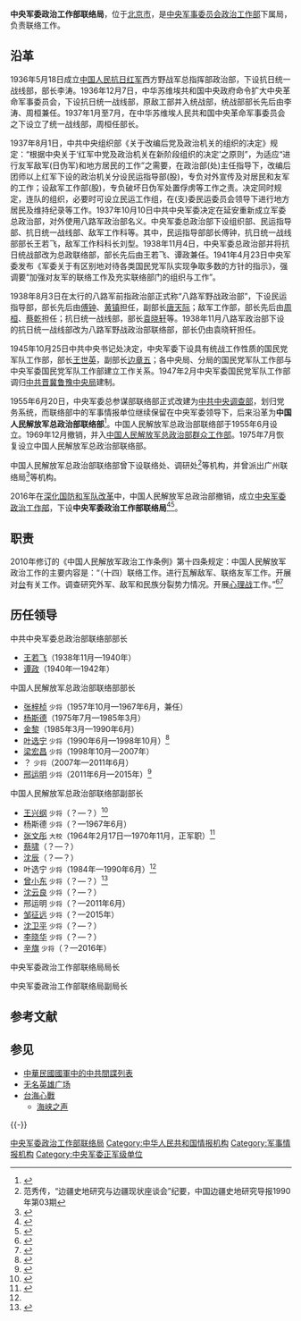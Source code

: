 {{Infobox PRCG |color = darkgreen
|机构名称 =中央军委政治工作部联络局
|上级机构 = [[中央军事委员会政治工作部|中央军事委员会政治工作部]]
|机构类型 = 中央军委政治工作部下属局
|军事级别 = 正军级|nocat
|标志1 = China Emblem PLA.svg
|标志1说明 = [[中国人民解放军军徽|中国人民解放军军徽]]
|标志2 =
|标志2说明 =
|职位1 = 局长
|人员1 = 
|衔级1 = 
|地址1 = [[北京市|北京市]]
|成立时间 = 2016年
}}

'''中央军委政治工作部联络局'''，位于[[北京市|北京市]]，是[[中央军事委员会政治工作部|中央军事委员会政治工作部]]下属局，负责联络工作。

==沿革==
1936年5月18日成立[[中国人民抗日红军|中国人民抗日红军]]西方野战军总指挥部政治部，下设抗日统一战线部，部长李涛。1936年12月7日，中华苏维埃共和国中央政府命令扩大中央革命军事委员会，下设抗日统一战线部，原敌工部并入统战部，统战部部长先后由李涛、周桓兼任。1937年1月至7月，在中华苏维埃人民共和国中央革命军事委员会之下设立了统一战线部，周桓任部长。

1937年8月1日，中共中央组织部《关于改编后党及政治机关的组织的决定》规定：“根据中央关于‘红军中党及政治机关在新阶段组织的决定’之原则”，为适应“进行友军敌军(日伪军)和地方居民的工作”之需要，在政治部(处)主任指导下，改编后团师以上红军下设的政治机关分设民运指导部(股)，专负对外宣传及对居民和友军的工作；设敌军工作部(股)，专负破坏日伪军处置俘虏等工作之责。决定同时规定，连队的组织，必要时可设立民运工作组，在(支)委民运委员会领导下进行地方居民及维持纪录等工作。1937年10月10日中共中央军委决定在延安重新成立军委总政治部，对外使用八路军政治部名义。中央军委总政治部下设组织部、民运指导部、抗日统一战线部、敌军工作科等。其中，民运指导部部长傅钟，抗日统一战线部部长王若飞，敌军工作科科长刘型。1938年11月4日，中央军委总政治部并将抗日统战部改为总政联络部，部长先后由王若飞、谭政兼任。1941年4月23日中央军委发布《军委关于有区别地对待各类国民党军队实现争取多数的方针的指示》，强调要“加强对友军的联络工作及充实联络部门的组织与工作”。

1938年8月3日在太行的八路军前指政治部正式称“八路军野战政治部”，下设民运指导部，部长先后由[[傅钟|傅钟]]、[[黄镇|黄镇]]担任，副部长[[唐天际|唐天际]]；敌军工作部，部长先后由[[周桓|周桓]]、[[蔡乾|蔡乾]]担任；抗日统一战线部，部长[[袁晓轩|袁晓轩]]等。1938年11月八路军政治部下设的抗日统一战线部改为八路军野战政治部联络部，部长仍由袁晓轩担任。

1945年10月25日中共中央书记处决定，中央军委下设具有统战工作性质的国民党军队工作部，部长[[王世英|王世英]]，副部长[[边章五|边章五]]；各中央局、分局的国民党军队工作部与中央军委国民党军队工作部建立工作关系。1947年2月中央军委国民党军队工作部调归[[中共晋冀鲁豫中央局|中共晋冀鲁豫中央局]]建制。

1955年6月20日，中央军委总参谋部联络部正式改建为[[中共中央调查部|中共中央调查部]]，划归党务系统，而联络部中的军事情报单位继续保留在中央军委领导下，后来沿革为'''中国人民解放军总政治部联络部'''<ref>{{Cite web|title=罗青长逝世|url=http://epaper.chinatibetnews.com/xzsb/html/2014-04/18/content_530697.htm|date=2014-04-18|publisher=西藏商报|access-date=2018-03-02|archive-url=https://web.archive.org/web/20190220180040/http://epaper.chinatibetnews.com/xzsb/html/2014-04/18/content_530697.htm|archive-date=2019-02-20|dead-url=yes}}</ref>。中国人民解放军总政治部联络部于1955年6月设立。1969年12月撤销，并入[[中央军委政治工作部群众工作局|中国人民解放军总政治部群众工作部]]。1975年7月恢复设立中国人民解放军总政治部联络部。

中国人民解放军总政治部联络部曾下设联络处、调研处<ref>范秀传，“边疆史地研究与边疆现状座谈会”纪要，中国边疆史地研究导报1990年第03期</ref>等机构，并曾派出广州联络局<ref>{{Cite web|title=郑锦波同志逝世|url=http://www.81.cn/jfjbmap/content/2016-03/28/content_139044.htm|date=2016-03-28|publisher=中国军网|accessdate=2018-03-02|archive-date=2020-09-14|archive-url=https://web.archive.org/web/20200914200123/http://www.81.cn/jfjbmap/content/2016-03/28/content_139044.htm|dead-url=no}}</ref>等机构。

2016年在[[深化国防和军队改革|深化国防和军队改革]]中，中国人民解放军总政治部撤销，成立[[中央军事委员会政治工作部|中央军委政治工作部]]，下设'''中央军委政治工作部联络局'''<ref>{{Cite web|title=吉林省高校体育专业2018届毕业生供需见面洽谈会在吉林体育学院举行|url=http://www.jledu.gov.cn/show/44537.html|date=2017-12-06|publisher=吉林省教育信息网|access-date=2018-03-02|archive-url=https://web.archive.org/web/20180303050538/http://www.jledu.gov.cn/show/44537.html|archive-date=2018-03-03|dead-url=yes}}</ref><ref>{{Cite web|title=腊月里的温暖，在军属心底如花绽放|url=http://mp.weixin.qq.com/s/E-s3O6iELDWkYxggnoFwkQ|date=2017-01-12|publisher=腾讯|accessdate=2018-03-02|archive-date=2019-05-13|archive-url=https://web.archive.org/web/20190513200708/https://mp.weixin.qq.com/s/E-s3O6iELDWkYxggnoFwkQ|dead-url=no}}</ref>。

==职责==
2010年修订的《中国人民解放军政治工作条例》第十四条规定：中国人民解放军政治工作的主要内容是：“（十四）联络工作。进行瓦解敌军、联络友军工作。开展对[[臺灣|台]]有关工作。调查研究外军、敌军和民族分裂势力情况。开展[[心理战|心理战]]工作。”<ref>{{Cite book|title=中国人民解放军政治工作条例|publisher=中国人民解放军总政治部|year=2010年}}</ref><ref>{{Cite web|title=外媒聚焦解放军总政治部神秘部门：可影响外国防务政决策|url=http://www.guancha.cn/strategy/2013_05_27_147429.shtml|date=2013-05-27|publisher=观察者网|access-date=2018-03-02|archive-url=https://web.archive.org/web/20180303050256/http://www.guancha.cn/strategy/2013_05_27_147429.shtml|archive-date=2018-03-03|dead-url=yes}}</ref>

==历任领导==
{{col-begin}}
{{col-2}}
;中共中央军委总政治部联络部部长
*[[王若飞|王若飞]]（1938年11月—1940年）
*[[谭政|谭政]]（1940年—1942年）
;中国人民解放军总政治部联络部部长
*[[张梓桢|张梓桢]] <small>少将</small>（1957年10月—1967年6月，兼任）
*[[杨斯德|杨斯德]]（1975年7月—1985年3月）
*[[金黎|金黎]]（1985年3月—1990年6月）
*[[叶选宁|叶选宁]] <small>少将</small>（1990年6月—1998年10月）<ref name="ye">{{Cite web|url=http://news.163.com/16/0710/22/BRL8JF0U00014Q4P.html|title=叶选宁曾担任总政联络部部长 被外界称为掌门人|date=2016-07-10|publisher=网易|access-date=2018-03-02|archive-url=https://web.archive.org/web/20180303050635/http://news.163.com/16/0710/22/BRL8JF0U00014Q4P.html|archive-date=2018-03-03|dead-url=yes}}</ref>
*[[梁宏昌|梁宏昌]] <small>少将</small>（1998年10月—2007年）
*？ <small>少将</small>（2007年—2011年6月）
*[[邢运明|邢运明]] <small>少将</small>（2011年6月—2015年）<ref>{{Cite web|url=http://pub.jian.gov.cn/jxyf/bmgkxx/xzfb/gzdt/zwdt/201405/t20140526_9400637.htm|title=邢运明到我县瞻仰郭林祥将军故里|date=2015-12-11|publisher=永丰县人民政府|access-date=2018-03-02|archive-url=https://web.archive.org/web/20170118030506/http://pub.jian.gov.cn/jxyf/bmgkxx/xzfb/gzdt/zwdt/201405/t20140526_9400637.htm|archive-date=2017-01-18|dead-url=yes}}</ref>
{{col-2}}
;中国人民解放军总政治部联络部副部长
*[[王兴纲|王兴纲]] <small>少将</small>（？—？）<ref>{{Cite web|url=http://dangshi.people.com.cn/GB/165617/165618/166491/167909/12070114.html|title=王兴纲|publisher=人民网|accessdate=2018-03-03|archive-date=2019-05-01|archive-url=https://web.archive.org/web/20190501160631/http://dangshi.people.com.cn/GB/165617/165618/166491/167909/12070114.html|dead-url=no}}</ref>
*杨斯德 <small>少将</small>（？—1967年6月）
*[[张文彤|张文彤]] <small>大校</small>（1964年2月17日—1970年11月，正军职）<ref>{{Cite web |url=http://www.sohu.com/a/132856224_701565 |title=开国大校385：张文彤 |date=2017-04-09 |publisher=搜狐 |accessdate=2018-03-02 |archive-date=2019-05-02 |archive-url=https://web.archive.org/web/20190502011101/http://www.sohu.com/a/132856224_701565 |dead-url=no }}</ref>
*[[蔡啸|蔡啸]]（？—？）
*[[沈辰|沈辰]]（？—？）
*叶选宁 <small>少将</small>（1984年—1990年6月）<ref name="ye" />
*[[曾小东|曾小东]] <small>少将</small>（？—？）<ref>{{Cite web|url=http://www.hn81.cn/Info.aspx?ModelId=1&Id=284|title=郴州将帅谱|date=2012-08-15|publisher=湖南国防教育网|archiveurl=https://web.archive.org/web/20180303050401/http://www.hn81.cn/Info.aspx?ModelId=1&Id=284|archivedate=2018-03-03|dead-url=yes|accessdate=2018-03-02}}</ref>
*[[沈云良|沈云良]] <small>少将</small>（？—？）
*邢运明 <small>少将</small>（？—2011年6月）
*[[邹征远|邹征远]] <small>少将</small>（？—2015年）
*[[沈卫平|沈卫平]] <small>少将</small>（？—？）
*[[李晓华_(总政)|李晓华]] <small>少将</small>（？—？）
*[[辛旗|辛旗]] <small>少将</small>（？—2016年）
{{col-end}}
{{col-begin}}
{{col-2}}
;中央军委政治工作部联络局局长
{{col-2}}
;中央军委政治工作部联络局副局长
{{col-end}}

== 参考文献 ==
{{Reflist|30em}}

== 参见 ==
{{Portal|中国共产党|中华人民共和国|军事|台湾}}
*[[中華民國國軍中的中共間諜列表|中華民國國軍中的中共間諜列表]]
*[[无名英雄广场|无名英雄广场]]
*[[台海心戰|台海心戰]]
**[[海峡之声|海峡之声]]

{{-}}
{{中央军委|属}}
{{台湾海峡两岸主题}}

[[Category:中央军委政治工作部联络局|]]
[[Category:中华人民共和国情报机构|Category:中华人民共和国情报机构]]
[[Category:军事情报机构|Category:军事情报机构]]
[[Category:中央军委正军级单位|Category:中央军委正军级单位]]